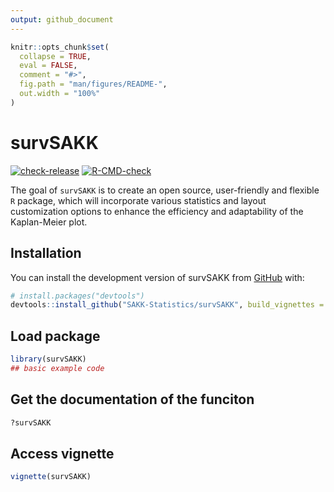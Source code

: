 ```yaml
---
output: github_document
---
```


<!-- README.md is generated from README.Rmd. Please edit that file -->

```r
knitr::opts_chunk$set(
  collapse = TRUE,
  eval = FALSE,
  comment = "#>",
  fig.path = "man/figures/README-",
  out.width = "100%"
)
```

# survSAKK

<!-- badges: start -->
[![check-release](https://github.com/SAKK-Statistics/survSAKK/actions/workflows/check-release.yaml/badge.svg)](https://github.com/SAKK-Statistics/survSAKK/actions/workflows/check-release.yaml)
[![R-CMD-check](https://github.com/SAKK-Statistics/survSAKK/actions/workflows/R-CMD-check.yaml/badge.svg)](https://github.com/SAKK-Statistics/survSAKK/actions/workflows/R-CMD-check.yaml)
<!-- badges: end -->

The goal of `survSAKK` is to create an open source, user-friendly and flexible `R` package, which will incorporate various statistics and layout customization options to enhance the efficiency and adaptability of the Kaplan-Meier plot. 

## Installation

You can install the development version of survSAKK from [GitHub](https://github.com/) with:

```r
# install.packages("devtools")
devtools::install_github("SAKK-Statistics/survSAKK", build_vignettes = TRUE)
```

## Load package

```r
library(survSAKK)
## basic example code
```

## Get the documentation of the funciton

```r
?survSAKK
```

## Access vignette
```r
vignette(survSAKK)
```



